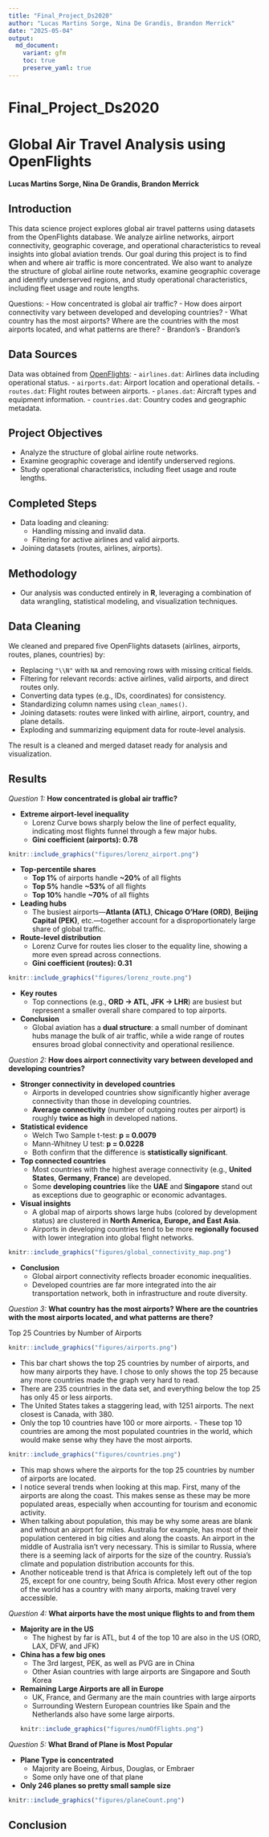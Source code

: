 ```yaml
---
title: "Final_Project_Ds2020"
author: "Lucas Martins Sorge, Nina De Grandis, Brandon Merrick"
date: "2025-05-04"
output: 
  md_document:
    variant: gfm
    toc: true
    preserve_yaml: true
---
```


# Final_Project_Ds2020

# Global Air Travel Analysis using OpenFlights

**Lucas Martins Sorge, Nina De Grandis, Brandon Merrick**

## Introduction

This data science project explores global air travel patterns using datasets from the OpenFlights database. We analyze airline networks, airport connectivity, geographic coverage, and operational characteristics to reveal insights into global aviation trends. Our goal during this project is to find when and where air traffic is more concentrated. We also want to analyze the structure of global airline route networks, examine geographic coverage and identify underserved regions, and study operational characteristics, including fleet usage and route lengths.

Questions: - How concentrated is global air traffic? - How does airport connectivity vary between developed and developing countries? - What country has the most airports? Where are the countries with the most airports located, and what patterns are there? - Brandon's - Brandon's

## Data Sources

Data was obtained from [OpenFlights](https://openflights.org/data.php): - `airlines.dat`: Airlines data including operational status. - `airports.dat`: Airport location and operational details. - `routes.dat`: Flight routes between airports. - `planes.dat`: Aircraft types and equipment information. - `countries.dat`: Country codes and geographic metadata.

## Project Objectives

-   Analyze the structure of global airline route networks.
-   Examine geographic coverage and identify underserved regions.
-   Study operational characteristics, including fleet usage and route lengths.

## Completed Steps

-   Data loading and cleaning:
    -   Handling missing and invalid data.
    -   Filtering for active airlines and valid airports.
-   Joining datasets (routes, airlines, airports).

## Methodology

-   Our analysis was conducted entirely in **R**, leveraging a combination of data wrangling, statistical modeling, and visualization techniques.

## Data Cleaning

We cleaned and prepared five OpenFlights datasets (airlines, airports, routes, planes, countries) by:

-   Replacing `"\\N"` with `NA` and removing rows with missing critical fields.
-   Filtering for relevant records: active airlines, valid airports, and direct routes only.
-   Converting data types (e.g., IDs, coordinates) for consistency.
-   Standardizing column names using `clean_names()`.
-   Joining datasets: routes were linked with airline, airport, country, and plane details.
-   Exploding and summarizing equipment data for route-level analysis.

The result is a cleaned and merged dataset ready for analysis and visualization.

## Results

*Question 1:* **How concentrated is global air traffic?**

-   **Extreme airport-level inequality**
    -   Lorenz Curve bows sharply below the line of perfect equality, indicating most flights funnel through a few major hubs.\
    -   **Gini coefficient (airports): 0.78**

```r
knitr::include_graphics("figures/lorenz_airport.png")
```

-   **Top-percentile shares**
    -   **Top 1%** of airports handle **\~20%** of all flights\
    -   **Top 5%** handle **\~53%** of all flights\
    -   **Top 10%** handle **\~70%** of all flights
-   **Leading hubs**
    -   The busiest airports—**Atlanta (ATL)**, **Chicago O’Hare (ORD)**, **Beijing Capital (PEK)**, etc.—together account for a disproportionately large share of global traffic.
-   **Route-level distribution**
    -   Lorenz Curve for routes lies closer to the equality line, showing a more even spread across connections.\
    -   **Gini coefficient (routes): 0.31**

```r
knitr::include_graphics("figures/lorenz_route.png")
```

-   **Key routes**
    -   Top connections (e.g., **ORD → ATL**, **JFK → LHR**) are busiest but represent a smaller overall share compared to top airports.
-   **Conclusion**
    -   Global aviation has a **dual structure**: a small number of dominant hubs manage the bulk of air traffic, while a wide range of routes ensures broad global connectivity and operational resilience.

*Question 2:* **How does airport connectivity vary between developed and developing countries?**

-   **Stronger connectivity in developed countries**
    -   Airports in developed countries show significantly higher average connectivity than those in developing countries.
    -   **Average connectivity** (number of outgoing routes per airport) is roughly **twice as high** in developed nations.
-   **Statistical evidence**
    -   Welch Two Sample t-test: **p = 0.0079**
    -   Mann-Whitney U test: **p = 0.0228**
    -   Both confirm that the difference is **statistically significant**.
-   **Top connected countries**
    -   Most countries with the highest average connectivity (e.g., **United States**, **Germany**, **France**) are developed.
    -   Some **developing countries** like the **UAE** and **Singapore** stand out as exceptions due to geographic or economic advantages.
-   **Visual insights**
    -   A global map of airports shows large hubs (colored by development status) are clustered in **North America, Europe, and East Asia**.
    -   Airports in developing countries tend to be more **regionally focused** with lower integration into global flight networks.

```r
knitr::include_graphics("figures/global_connectivity_map.png")
```

-   **Conclusion**
    -   Global airport connectivity reflects broader economic inequalities.
    -   Developed countries are far more integrated into the air transportation network, both in infrastructure and route diversity.

*Question 3:* **What country has the most airports? Where are the countries with the most airports located, and what patterns are there?**

Top 25 Countries by Number of Airports

```r
knitr::include_graphics("figures/airports.png")
```

-   This bar chart shows the top 25 countries by number of airports, and how many airports they have. I chose to only shows the top 25 because any more countries made the graph very hard to read.
-   There are 235 countries in the data set, and everything below the top 25 has only 45 or less airports.
-   The United States takes a staggering lead, with 1251 airports. The next closest is Canada, with 380.
-   Only the top 10 countries have 100 or more airports. - These top 10 countries are among the most populated countries in the world, which would make sense why they have the most airports.

```r
knitr::include_graphics("figures/countries.png")
```

-   This map shows where the airports for the top 25 countries by number of airports are located.
-   I notice several trends when looking at this map. First, many of the airports are along the coast. This makes sense as these may be more populated areas, especially when accounting for tourism and economic activity.
-   When talking about population, this may be why some areas are blank and without an airport for miles. Australia for example, has most of their population centered in big cities and along the coasts. An airport in the middle of Australia isn't very necessary. This is similar to Russia, where there is a seeming lack of airports for the size of the country. Russia's climate and population distribution accounts for this.
-   Another noticeable trend is that Africa is completely left out of the top 25, except for one country, being South Africa. Most every other region of the world has a country with many airports, making travel very accessible.

*Question 4:* **What airports have the most unique flights to and from them**

- **Majority are in the US**
  - The highest by far is ATL, but 4 of the top 10 are also in the US (ORD, LAX, DFW, and JFK)

- **China has a few big ones**
  - The 3rd largest, PEK, as well as PVG are in China
  - Other Asian countries with large airports are Singapore and South Korea
  
- **Remaining Large Airports are all in Europe**
  - UK, France, and Germany are the main countries with large airports
  - Surrounding Western European countries like Spain and the Netherlands also have some large airports.
```r
knitr::include_graphics("figures/numOfFlights.png")
```

*Question 5:* **What Brand of Plane is Most Popular**

- **Plane Type is concentrated**
  - Majority are Boeing, Airbus, Douglas, or Embraer
  - Some only have one of that plane
- **Only 246 planes so pretty small sample size**
```r
knitr::include_graphics("figures/planeCount.png")
```

## Conclusion
